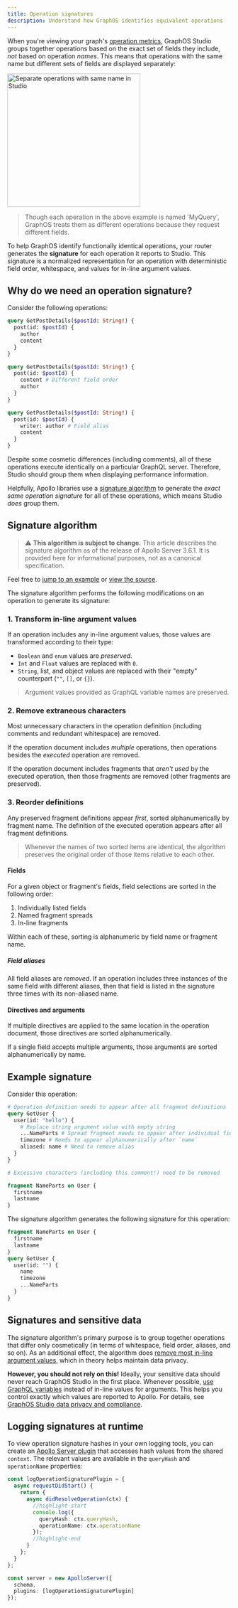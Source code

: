 ```yaml
---
title: Operation signatures
description: Understand how GraphOS identifies equivalent operations
---
```


When you're viewing your graph's [operation metrics](#usage-reporting), GraphOS Studio groups together operations based on the exact set of fields they include, _not_ based on operation _names_. This means that operations with the same name but different sets of fields are displayed separately:

<img
  src="../img/separate-operations.jpg"
  alt="Separate operations with same name in Studio"
  className="screenshot"
  width="300"
/>

> Though each operation in the above example is named 'MyQuery', GraphOS treats them as different operations because they request different fields.

To help GraphOS identify functionally identical operations, your router generates the **signature** for each operation it reports to Studio. This signature is a normalized representation for an operation with deterministic field order, whitespace, and values for in-line argument values.

## Why do we need an operation signature?

Consider the following operations:

```graphql {10-11,17}
query GetPostDetails($postId: String!) {
  post(id: $postId) {
    author
    content
  }
}

query GetPostDetails($postId: String!) {
  post(id: $postId) {
    content # Different field order
    author
  }
}

query GetPostDetails($postId: String!) {
  post(id: $postId) {
    writer: author # Field alias
    content
  }
}
```

Despite some cosmetic differences (including comments), all of these operations execute identically on a particular GraphQL server. Therefore, Studio should group them when displaying performance information.

Helpfully, Apollo libraries use a [signature algorithm](#signature-algorithm) to generate the _exact same operation signature_ for all of these operations, which means Studio _does_ group them.

## Signature algorithm

> ⚠️ **This algorithm is subject to change.** This article describes the signature algorithm as of the release of Apollo Server 3.6.1. It is provided here for informational purposes, not as a canonical specification.

Feel free to [jump to an example](#example-signature) or [view the source](https://github.com/apollographql/apollo-utils/blob/main/packages/usageReporting/src/signature.ts).

The signature algorithm performs the following modifications on an operation to generate its signature:

### 1. Transform in-line argument values

If an operation includes any in-line argument values, those values are transformed according to their type:

- `Boolean` and `enum` values are _preserved_.
- `Int` and `Float` values are replaced with `0`.
- `String`, list, and object values are replaced with their "empty" counterpart (`""`, `[]`, or `{}`).

> Argument values provided as GraphQL variable names are preserved.

### 2. Remove extraneous characters

Most unnecessary characters in the operation definition (including comments and redundant whitespace) are removed.

If the operation document includes _multiple_ operations, then operations besides the _executed_ operation are removed.

If the operation document includes fragments that _aren't used_ by the executed operation, then those fragments are removed (other fragments are preserved).

### 3. Reorder definitions

Any preserved fragment definitions appear _first_, sorted alphanumerically by fragment name. The definition of the executed operation appears after all fragment definitions.

> Whenever the names of two sorted items are identical, the algorithm preserves the original order of those items relative to each other.

#### Fields

For a given object or fragment's fields, field selections are sorted in the following order:

1. Individually listed fields
2. Named fragment spreads
3. In-line fragments

Within each of these, sorting is alphanumeric by field name or fragment name.

##### Field aliases

All field aliases are _removed_. If an operation includes three instances of the same field with different aliases, then that field is listed in the signature three times with its non-aliased name.

#### Directives and arguments

If multiple directives are applied to the same location in the operation document, those directives are sorted alphanumerically.

If a single field accepts multiple arguments, those arguments are sorted alphanumerically by name.

## Example signature

Consider this operation:

```graphql
# Operation definition needs to appear after all fragment definitions
query GetUser {
  user(id: "hello") {
    # Replace string argument value with empty string
    ...NameParts # Spread fragment needs to appear after individual fields
    timezone # Needs to appear alphanumerically after `name`
    aliased: name # Need to remove alias
  }
}

# Excessive characters (including this comment!) need to be removed

fragment NameParts on User {
  firstname
  lastname
}
```

The signature algorithm generates the following signature for this operation:

```graphql
fragment NameParts on User {
  firstname
  lastname
}
query GetUser {
  user(id: "") {
    name
    timezone
    ...NameParts
  }
}
```

## Signatures and sensitive data

The signature algorithm's primary purpose is to group together operations that differ only cosmetically (in terms of whitespace, field order, aliases, and so on). As an additional effect, the algorithm does [remove most in-line argument values](#1-transform-in-line-argument-values), which in theory helps maintain data privacy.

**However, you should not rely on this!** Ideally, your sensitive data should never reach GraphOS Studio in the first place. Whenever possible, [use GraphQL variables](/react/data/operation-best-practices/#use-graphql-variables-to-provide-arguments) instead of in-line values for arguments. This helps you control exactly which values are reported to Apollo. For details, see [GraphOS Studio data privacy and compliance](../data-privacy/).


## Logging signatures at runtime
To view operation signature hashes in your own logging tools, you can create an [Apollo Server plugin](/apollo-server/integrations/plugins/) that accesses hash values from the shared `context`. The relevant values are available in the `queryHash` and `operationName` properties:

<MultiCodeBlock>

```ts title="index.ts"
const logOperationSignaturePlugin = {
  async requestDidStart() {
    return {
      async didResolveOperation(ctx) {
        //highlight-start
        console.log({
          queryHash: ctx.queryHash,
          operationName: ctx.operationName
        });
        //highlight-end
      }
    };
  }
};

const server = new ApolloServer({
  schema,
  plugins: [logOperationSignaturePlugin]
});
```
</MultiCodeBlock>
